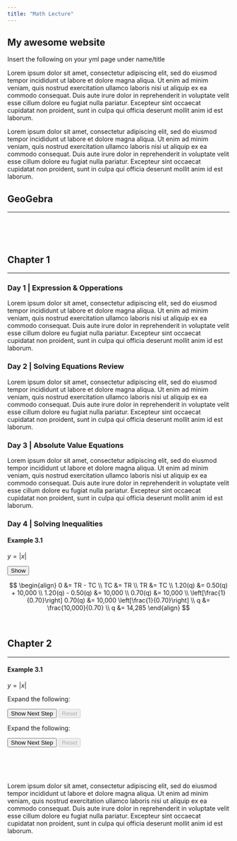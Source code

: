 ```yaml
---
title: "Math Lecture"
---
```


<!-- JavaScript Scripts -->
<script>
  MathJax = {
    tex: {inlineMath: [['$', '$'], ['\\(', '\\)']]},
    chtml: {
      displayAlign: 'left'
    },
    startup: {
      pageReady: function () {
        //
        //  Do the usual startup (which does a typeset).
        //  When that is all done, un-hide the page.
        //
        return MathJax.startup.defaultPageReady().then(function () {
          document.getElementById("hidden").disabled = true;
        });
      }
    }
  };
  </script>
  <script id="MathJax-script" async src="https://cdn.jsdelivr.net/npm/mathjax@3/es5/tex-chtml.js"></script>
<script src="https://ajax.googleapis.com/ajax/libs/jquery/3.3.1/jquery.min.js"></script>
<script src="https://polyfill.io/v3/polyfill.min.js?features=es6">
<script src="https://cdn.geogebra.org/apps/deployggb.js"></script>
<script src="javascript.js"></script>

<script type="text/javascript">
  
  (function () {
    var n = 1;
    window.ShowStep1 = function () {
      document.getElementById("Step1" + "-" + n++).style.visibility = "visible";
      if (!document.getElementById("Step1" + "-" + n)) {
        document.getElementById("step1").disabled = true;
      }
      document.getElementById("reset1").disabled = false;
    }
    window.ResetSteps1 = function () {
      document.getElementById("step1").disabled = false;
      document.getElementById("reset1").disabled = true;
      var i = 1, step1; n = 1;
      while (step1 = document.getElementById("Step1" + "-" + i)) {
        step1.style.visibility = "hidden";
        i++
      }
    }
  })();
  
  
  (function () {
    var n = 1;
    window.ShowStep2 = function () {
      document.getElementById("Step2" + "-" + n++).style.visibility = "visible";
      if (!document.getElementById("Step2" + "-" + n)) {
        document.getElementById("step2").disabled = true;
      }
      document.getElementById("reset2").disabled = false;
    }
    window.ResetSteps2 = function () {
      document.getElementById("step2").disabled = false;
      document.getElementById("reset2").disabled = true;
      var i = 1, step2; n = 1;
      while (step2 = document.getElementById("Step2" + "-" + i)) {
        step2.style.visibility = "hidden";
        i++
      }
    }
  })();
  
  
  (function () {
    var n = 1;
    window.ShowStep3 = function () {
      document.getElementById("Step3" + "-" + n++).style.visibility = "visible";
      if (!document.getElementById("Step3" + "-" + n)) {
        document.getElementById("step3").disabled = true;
      }
      document.getElementById("reset3").disabled = false;
    }
    window.ResetSteps3 = function () {
      document.getElementById("step3").disabled = false;
      document.getElementById("reset3").disabled = true;
      var i = 1, step3; n = 1;
      while (step3 = document.getElementById("Step3" + "-" + i)) {
        step3.style.visibility = "hidden";
        i++
      }
    }
  })();
</script>

<!-- CSS Style Scripts -->
<style>    
    #Step1-1, #Step1-2, #Step1-3, #Step1-4, #Step1-5,
    #Step2-1, #Step2-2, #Step2-3, #Step2-4, #Step2-5,
    #Step3-1, #Step3-2, #Step3-3, #Step3-4, #Step3-5{
      visibility: hidden;
    }
</style>

<!-- Home Page Title -->
## My awesome website

Insert the following on your yml page under name/title 

Lorem ipsum dolor sit amet, consectetur adipiscing elit, sed do eiusmod tempor incididunt ut labore et dolore magna aliqua. Ut enim ad minim veniam, quis nostrud exercitation ullamco laboris nisi ut aliquip ex ea commodo consequat. Duis aute irure dolor in reprehenderit in voluptate velit esse cillum dolore eu fugiat nulla pariatur. Excepteur sint occaecat cupidatat non proident, sunt in culpa qui officia deserunt mollit anim id est laborum.

Lorem ipsum dolor sit amet, consectetur adipiscing elit, sed do eiusmod tempor incididunt ut labore et dolore magna aliqua. Ut enim ad minim veniam, quis nostrud exercitation ullamco laboris nisi ut aliquip ex ea commodo consequat. Duis aute irure dolor in reprehenderit in voluptate velit esse cillum dolore eu fugiat nulla pariatur. Excepteur sint occaecat cupidatat non proident, sunt in culpa qui officia deserunt mollit anim id est laborum.

<!-- Section GeoGebra -->
## GeoGebra

---

<div id="ggbApplet1"></div>
<br/><br/><br/>

<!-- Section Chapter 1 -->
## Chapter 1

---

<!-- Subsection Day 1 -->
### Day 1 | Expression & Opperations

Lorem ipsum dolor sit amet, consectetur adipiscing elit, sed do eiusmod tempor incididunt ut labore et dolore magna aliqua. Ut enim ad minim veniam, quis nostrud exercitation ullamco laboris nisi ut aliquip ex ea commodo consequat. Duis aute irure dolor in reprehenderit in voluptate velit esse cillum dolore eu fugiat nulla pariatur. Excepteur sint occaecat cupidatat non proident, sunt in culpa qui officia deserunt mollit anim id est laborum.

<!-- Subsection Day 1 -->
### Day 2 | Solving Equations Review

Lorem ipsum dolor sit amet, consectetur adipiscing elit, sed do eiusmod tempor incididunt ut labore et dolore magna aliqua. Ut enim ad minim veniam, quis nostrud exercitation ullamco laboris nisi ut aliquip ex ea commodo consequat. Duis aute irure dolor in reprehenderit in voluptate velit esse cillum dolore eu fugiat nulla pariatur. Excepteur sint occaecat cupidatat non proident, sunt in culpa qui officia deserunt mollit anim id est laborum.

<!-- Subsection Day 1 -->
### Day 3 | Absolute Value Equations

Lorem ipsum dolor sit amet, consectetur adipiscing elit, sed do eiusmod tempor incididunt ut labore et dolore magna aliqua. Ut enim ad minim veniam, quis nostrud exercitation ullamco laboris nisi ut aliquip ex ea commodo consequat. Duis aute irure dolor in reprehenderit in voluptate velit esse cillum dolore eu fugiat nulla pariatur. Excepteur sint occaecat cupidatat non proident, sunt in culpa qui officia deserunt mollit anim id est laborum.

<!-- Subsection Day 1 -->
### Day 4 | Solving Inequalities

<!-- Example -->
#### Example 3.1 

$y = |x|$

<button class="show-button" target="1">Show</button> 
<div id="btn1" class="content-div hidden-content">
$$
	\begin{align}
		0 &= TR - TC \\
		 TC &= TR \\
		TR &= TC  \\
		1.20(q) &= 0.50(q) + 10,000  \\
		1.20(q) -  0.50(q) &= 10,000 \\
		 0.70(q) &= 10,000 \\
		\left[\frac{1}{0.70}\right] 0.70(q) &= 10,000 \left[\frac{1}{0.70}\right] \\
		 q &= \frac{10,000}{0.70} \\
		q &= 14,285
	\end{align}
$$
</div>
<br/>

<!-- Section Chapter 2 -->
## Chapter 2

---

<!-- Example -->
#### Example 3.1 

$y = |x|$

<p>
Expand the following:
\begin{align}
  (x+1)^2
    &= \cssId{Step1-1}{(x+1)(x+1)}            \\[3px]
    &\cssId{Step1-2}{{} = x(x+1) + 1(x+1)}    \\[3px]
    &\cssId{Step1-3}{{} = (x^2+x) + (x+1)}    \\[3px]
    &\cssId{Step1-4}{{} = x^2 + (x + x) + 1}  \\[3px]
    &\cssId{Step1-5}{{} = x^2 + 2x + 1}
\end{align}
</p>

<p>
<input type="button" onclick="ShowStep1()" value="Show Next Step" id="step1" />
<input type="button" onclick="ResetSteps1()" value="Reset" id="reset1" disabled="true" />
</p>

<p>
Expand the following:
\begin{align}
  (x+1)^2
    &= \cssId{Step2-1}{(x+1)(x+1)}            \\[3px]
    &\cssId{Step2-2}{{} = x(x+1) + 1(x+1)}    \\[3px]
    &\cssId{Step2-3}{{} = (x^2+x) + (x+1)}    \\[3px]
    &\cssId{Step2-4}{{} = x^2 + (x + x) + 1}  \\[3px]
    &\cssId{Step2-5}{{} = x^2 + 2x + 1}
\end{align}
</p>

<p>
<input type="button" onclick="ShowStep2()" value="Show Next Step" id="step2" />
<input type="button" onclick="ResetSteps2()" value="Reset" id="reset2" disabled="true" />
</p>

</div>

<br/><br/><br/>

Lorem ipsum dolor sit amet, consectetur adipiscing elit, sed do eiusmod tempor incididunt ut labore et dolore magna aliqua. Ut enim ad minim veniam, quis nostrud exercitation ullamco laboris nisi ut aliquip ex ea commodo consequat. Duis aute irure dolor in reprehenderit in voluptate velit esse cillum dolore eu fugiat nulla pariatur. Excepteur sint occaecat cupidatat non proident, sunt in culpa qui officia deserunt mollit anim id est laborum.
